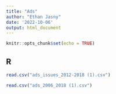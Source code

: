 ```yaml
---
title: "Ads"
author: "Ethan Jasny"
date: '2022-10-06'
output: html_document
---
```


```r
knitr::opts_chunk$set(echo = TRUE)
```

## R 

```r
read.csv("ads_issues_2012-2018 (1).csv") 

read.csv("ads_2006_2018 (1).csv")

```


